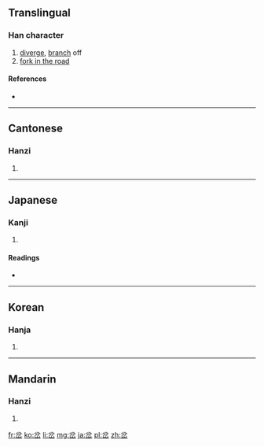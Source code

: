 ==Translingual==

===Han character===
{{Han char|rn=46|rad=山|as=04|sn=7|four=8077<sub>2</sub>|canj=金尸竹山 (CSHU)|ids=⿱[[分]][[山]]}}

# [[diverge]], [[branch]] off
# [[fork in the road]]

====References====
* {{Han ref|kx=0308.330|dkj=07944|dj=0608.130|hdz=10764.020|uh=5C94|ud=23700|bh=A7C3|bd=42947}}

----

==Cantonese==

===Hanzi===
{{yue-hanzi|jyut=[[caa1]], [[caa3]]|y=cha1, cha3}}

# {{defn|lang=yue|sort=山04}}

----

==Japanese==

===Kanji===
{{ja-kanji|grade=|rs=山04}}

# {{defn|lang=ja|sort=山04}}

====Readings====
* {{ja-readings|on=[[さ]] (sa), [[た]] (ta), [[ふん]] (fun)|kun=[[まちがう]] (machigau), [[くいちがう]] (kuichigau)}}

----

==Korean==

===Hanja===
{{ko-hanja|hangeul=차|rv=cha|mr=ch'a}}

# {{defn|lang=ko|sort=山04}}

----

==Mandarin==

===Hanzi===
{{cmn-hanzi|pin=[[chà]] ([[cha4]])|wg=ch'a<sup>4</sup>}}

# {{defn|lang=cmn|sort=山04}}

[[fr:岔]]
[[ko:岔]]
[[li:岔]]
[[mg:岔]]
[[ja:岔]]
[[pl:岔]]
[[zh:岔]]